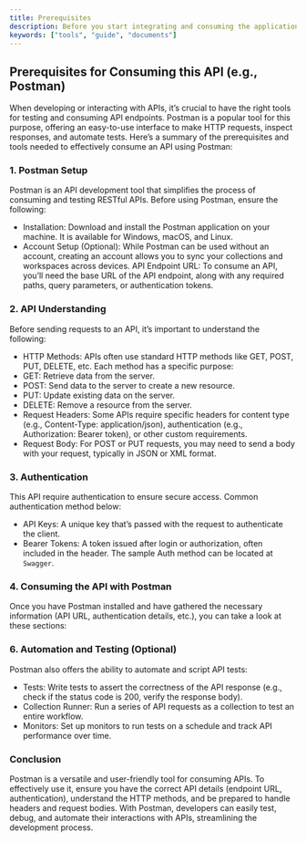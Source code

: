 ```yaml
---
title: Prerequisites
description: Before you start integrating and consuming the application, ensure that you meet the following requirements. These prerequisites are essential to set up your environment, authenticate successfully, and make API requests without issues. By fulfilling these conditions, you’ll streamline the integration process and avoid common pitfalls.
keywords: ["tools", "guide", "documents"]
---
```


## Prerequisites for Consuming this API (e.g., Postman)

When developing or interacting with APIs, it’s crucial to have the right tools for testing and consuming API endpoints. Postman is a popular tool for this purpose, offering an easy-to-use interface to make HTTP requests, inspect responses, and automate tests. Here’s a summary of the prerequisites and tools needed to effectively consume an API using Postman:

### 1. Postman Setup

Postman is an API development tool that simplifies the process of consuming and testing RESTful APIs. Before using Postman, ensure the following:

- Installation: Download and install the Postman application on your machine. It is available for Windows, macOS, and Linux.
- Account Setup (Optional): While Postman can be used without an account, creating an account allows you to sync your collections and workspaces across devices.
  API Endpoint URL: To consume an API, you’ll need the base URL of the API endpoint, along with any required paths, query parameters, or authentication tokens.

### 2. API Understanding

Before sending requests to an API, it’s important to understand the following:

- HTTP Methods: APIs often use standard HTTP methods like GET, POST, PUT, DELETE, etc. Each method has a specific purpose:
- GET: Retrieve data from the server.
- POST: Send data to the server to create a new resource.
- PUT: Update existing data on the server.
- DELETE: Remove a resource from the server.
- Request Headers: Some APIs require specific headers for content type (e.g., Content-Type: application/json), authentication (e.g., Authorization: Bearer token), or other custom requirements.
- Request Body: For POST or PUT requests, you may need to send a body with your request, typically in JSON or XML format.

### 3. Authentication

This API require authentication to ensure secure access. Common authentication method below:

- API Keys: A unique key that’s passed with the request to authenticate the client.
- Bearer Tokens: A token issued after login or authorization, often included in the header.
  <Note title="Notes" type="warning">
    The sample Auth method can be located at `Swagger`.
  </Note>

### 4. Consuming the API with Postman

Once you have Postman installed and have gathered the necessary information (API URL, authentication details, etc.), you can take a look at these sections:

<CardGrid>
  <Card
    title="Swagger"
    href="/docs/usage/swagger"
    icon="alignJustify"
    variant="small"
    description="Swagger documentation"
  />
  <Card
    title="Swagger WebUI"
    href="http://localhost:5000/api/v0/docs/"
    icon="alignJustify"
    external={true}
    variant="small"
  />
  <Card
    title="Postman Collection"
    href="https://aaa999-5139.postman.co/workspace/0910681a-80bc-4bc0-80d8-9f488d421ec7"
    icon="alignJustify"
    external={true}
    variant="small"
  />
</CardGrid>

### 6. Automation and Testing (Optional)

Postman also offers the ability to automate and script API tests:

- Tests: Write tests to assert the correctness of the API response (e.g., check if the status code is 200, verify the response body).
- Collection Runner: Run a series of API requests as a collection to test an entire workflow.
- Monitors: Set up monitors to run tests on a schedule and track API performance over time.

### Conclusion

Postman is a versatile and user-friendly tool for consuming APIs. To effectively use it, ensure you have the correct API details (endpoint URL, authentication), understand the HTTP methods, and be prepared to handle headers and request bodies. With Postman, developers can easily test, debug, and automate their interactions with APIs, streamlining the development process.
